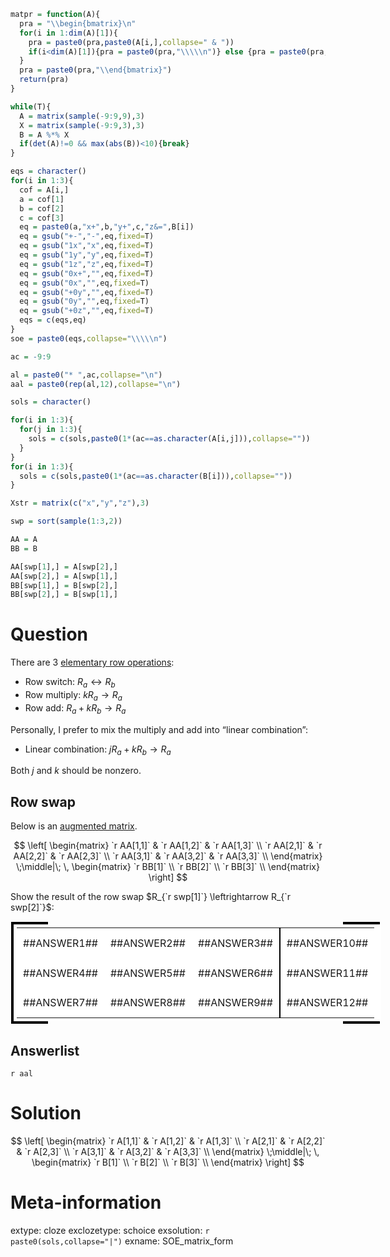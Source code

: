 ```r
matpr = function(A){
  pra = "\\begin{bmatrix}\n"
  for(i in 1:dim(A)[1]){
    pra = paste0(pra,paste0(A[i,],collapse=" & "))
    if(i<dim(A)[1]){pra = paste0(pra,"\\\\\n")} else {pra = paste0(pra,"\n")}
  }
  pra = paste0(pra,"\\end{bmatrix}")
  return(pra)
}

while(T){
  A = matrix(sample(-9:9,9),3)
  X = matrix(sample(-9:9,3),3)
  B = A %*% X
  if(det(A)!=0 && max(abs(B))<10){break}
}

eqs = character()
for(i in 1:3){
  cof = A[i,]
  a = cof[1]
  b = cof[2]
  c = cof[3]
  eq = paste0(a,"x+",b,"y+",c,"z&=",B[i])
  eq = gsub("+-","-",eq,fixed=T)
  eq = gsub("1x","x",eq,fixed=T)
  eq = gsub("1y","y",eq,fixed=T)
  eq = gsub("1z","z",eq,fixed=T)
  eq = gsub("0x+","",eq,fixed=T)
  eq = gsub("0x","",eq,fixed=T)
  eq = gsub("+0y","",eq,fixed=T)
  eq = gsub("0y","",eq,fixed=T)
  eq = gsub("+0z","",eq,fixed=T)
  eqs = c(eqs,eq)
}
soe = paste0(eqs,collapse="\\\\\n")

ac = -9:9

al = paste0("* ",ac,collapse="\n")
aal = paste0(rep(al,12),collapse="\n")

sols = character()

for(i in 1:3){
  for(j in 1:3){
    sols = c(sols,paste0(1*(ac==as.character(A[i,j])),collapse=""))
  }
}
for(i in 1:3){
  sols = c(sols,paste0(1*(ac==as.character(B[i])),collapse=""))
}

Xstr = matrix(c("x","y","z"),3)

swp = sort(sample(1:3,2))

AA = A
BB = B

AA[swp[1],] = A[swp[2],]
AA[swp[2],] = A[swp[1],]
BB[swp[1],] = B[swp[2],]
BB[swp[2],] = B[swp[1],]

```

Question
========

There are 3 [elementary row operations](https://en.wikipedia.org/wiki/Elementary_matrix#Elementary_row_operations):

* Row switch: $R_a \leftrightarrow R_b$
* Row multiply: $k R_a \rightarrow R_a$
* Row add: $R_a+kR_b \rightarrow R_a$

Personally, I prefer to mix the multiply and add into "linear combination":

* Linear combination: $jR_a + kR_b \rightarrow R_a$

Both $j$ and $k$ should be nonzero.


## Row swap

Below is an [augmented matrix](https://en.wikipedia.org/wiki/Augmented_matrix#Solution_of_a_linear_system).


$$
\left[
  \begin{matrix}
    `r AA[1,1]` & `r AA[1,2]` & `r AA[1,3]` \\
    `r AA[2,1]` & `r AA[2,2]` & `r AA[2,3]` \\
    `r AA[3,1]` & `r AA[3,2]` & `r AA[3,3]` \\
  \end{matrix}
  \;\middle|\;
    \,
    \begin{matrix}
      `r BB[1]`  \\
      `r BB[2]`  \\
      `r BB[3]`  \\
    \end{matrix}
\right]
$$

Show the result of the row swap $R_{`r swp[1]`} \leftrightarrow R_{`r swp[2]`}$:


<style>
select.question_input {
width: 5em;
}

tr {height: 3em;}

.matrix-container {
display: inline-block;
padding: 1px;
margin: 1px;
white-space: nowrap;
background: linear-gradient(to right, black, black 10%, transparent 10%,transparent 90%,black 90%,black);
}

.matrix {
    padding: 5px;
    margin: 3px;
    background: white;
}

td.lbtd {
border-left: solid 2px #000;
}

.matrix td {
    padding: 10px;    
    text-align: center;
}

</style>

<div class="matrix-container">
  <table class="matrix">
  <tr>
  <td>##ANSWER1##</td><td>##ANSWER2##</td>
  <td>##ANSWER3##</td><td class="lbtd">##ANSWER10##</td>
  </tr>
  <tr>
  <td>##ANSWER4##</td><td>##ANSWER5##</td><td>##ANSWER6##</td><td class="lbtd">##ANSWER11##</td>
  </tr>
  <tr>
  <td>##ANSWER7##</td><td>##ANSWER8##</td><td>##ANSWER9##</td><td class="lbtd">##ANSWER12##</td>
  </tr>
  </table>
</div>



Answerlist
--------

`r aal`


Solution
========

$$
\left[
  \begin{matrix}
    `r A[1,1]` & `r A[1,2]` & `r A[1,3]` \\
    `r A[2,1]` & `r A[2,2]` & `r A[2,3]` \\
    `r A[3,1]` & `r A[3,2]` & `r A[3,3]` \\
  \end{matrix}
  \;\middle|\;
    \,
    \begin{matrix}
      `r B[1]`  \\
      `r B[2]`  \\
      `r B[3]`  \\
    \end{matrix}
\right]
$$


Meta-information
============
extype: cloze
exclozetype: schoice
exsolution: `r paste0(sols,collapse="|")`
exname: SOE_matrix_form